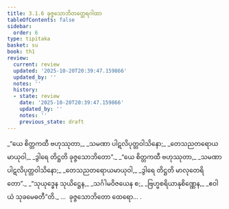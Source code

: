 ```yaml
---
title: 3.1.6 ခုဇ္ဇသောဘိတတ္ထေရဂါထာ
tableOfContents: false
sidebar:
  order: 6
type: tipitaka
basket: su
book: th1
review:
  current: review
  updated: '2025-10-20T20:39:47.159866'
  updated_by: ''
  notes: ''
  history:
  - state: review
    date: '2025-10-20T20:39:47.159866'
    updated_by: ''
    notes: ''
    previous_state: draft
---
```



<DynamicBreadcrumb />


<ReviewStatus review={frontmatter.review} showDetails={true} />

<HypothesisAnnotation frontmatter={frontmatter} />

<Division number="234" book="th1" e="ch" v="19" p="264">

<Paragraph number="454" type="verses" book="th1">
_“ယေ စိတ္တကထီ ဗဟုဿုတာ,_  
_သမဏာ ပါဋလိပုတ္တဝါသိနော;_  
_တေသညတရောယမာယုဝါ,_  
_ဒွါရေ တိဋ္ဌတိ ခုဇ္ဇသောဘိတော”._  

</Paragraph>

</Division>
<Division number="235" book="th1" e="ch" v="19" p="265">

<Paragraph number="455" type="verses" book="th1">
_“ယေ စိတ္တကထီ ဗဟုဿုတာ,_  
_သမဏာ ပါဋလိပုတ္တဝါသိနော;_  
_တေသညတရောယမာယုဝါ,_  
_ဒွါရေ တိဋ္ဌတိ မာလုတေရိတော”._  

</Paragraph>

</Division>
<Division number="236" book="th1" e="ch" v="19" p="265">

<Paragraph number="456" type="verses" book="th1">
_“သုယုဒ္ဓေန သုယိဋ္ဌေန,_  
_သင်္ဂါမဝိဇယေန စ;_  
_ဗြဟ္မစရိယာနုစိဏ္ဏေန,_  
_ဧဝါယံ သုခမေဓတီ”တိ._  


</Paragraph>
</Division>

<Paragraph number="457" type="center" book="th1">
…  ခုဇ္ဇသောဘိတော ထေရော… .
</Paragraph>